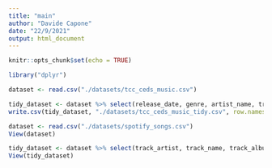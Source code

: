 ```yaml
---
title: "main"
author: "Davide Capone"
date: "22/9/2021"
output: html_document
---
```


```r
knitr::opts_chunk$set(echo = TRUE)
```


```r
library("dplyr")

```

```r
dataset <- read.csv("./datasets/tcc_ceds_music.csv")

tidy_dataset <- dataset %>% select(release_date, genre, artist_name, track_name, lyrics)
write.csv(tidy_dataset, "./datasets/tcc_ceds_music_tidy.csv", row.names = TRUE)

```
```r
dataset <- read.csv("./datasets/spotify_songs.csv")
View(dataset)

tidy_dataset <- dataset %>% select(track_artist, track_name, track_album_release_date, playlist_genre, playlist_subgenre, lyrics, track_popularity)
View(tidy_dataset)
```

